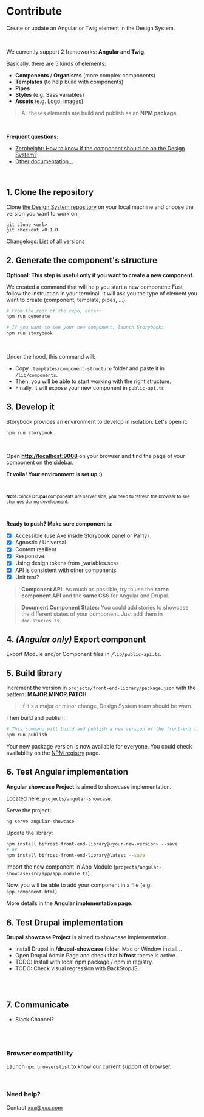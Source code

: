 # Contribute
Create or update an Angular or Twig element in the Design System.

<br/>

We currently support 2 frameworks: **Angular and Twig**.

Basically, there are 5 kinds of elements:
- **Components** / **Organisms** (more complex components)
- **Templates** (to help build with components)
- **Pipes**
- **Styles** (e.g. Sass variables)
- **Assets** (e.g. Logo, images)
 
> All theses elements are build and publish as an **NPM package**.

<br/>

**Frequent questions:**

- [Zeroheight: How to know if the component should be on the Design System?]()
- [Other documentation...]()

<br/>

## 1. Clone the repository

Clone [the Design System repository]() on your local machine and choose the version you want to work on: 

```
git clone <url>
git checkout v0.1.0
```

[Changelogs: List of all versions]()

## 2. Generate the component's structure
**Optional: This step is useful only if you want to create a new component.**
<br/>

We created a command that will help you start a new component: 
Fust follow the instruction in your terminal. It will ask you the type of element you want to create (component, template, pipes, ...).

```bash
# From the root of the repo, enter:
npm run generate

# If you want to see your new component, launch Storybook:
npm run storybook
```


<br/>

Under the hood, this command will:
- Copy `.templates/component-structure` folder and paste it in `/lib/components`.
- Then, you will be able to start working with the right structure.
- Finally, it will expose your new component in `public-api.ts`.

## 3. Develop it
Storybook provides an environment to develop in isolation. Let's open it:

`npm run storybook`

<br/>

Open **[http://localhost:9008]()** on your browser and find the page of your component on the sidebar.

**Et voila! Your environment is set up :)**

<br/>

<small>

**Note:** Since **Drupal** components are server side, you need to refresh the browser to see changes during development.

</small>

<br/>

**Ready to push? Make sure component is:**

- [x] Accessible (use [Axe]() inside Storybook panel or [Pa11y](https://github.com/pa11y/pa11y)) 
- [x] Agnostic / Universal
- [x] Content resilient
- [x] Responsive
- [x] Using design tokens from _variables.scss
- [x] API is consistent with other components
- [x] Unit test?

> **Component API:** As much as possible, try to use the **same component API** and the **same CSS** for Angular and Drupal.

> **Document Component States:** You could add stories to showcase the different states of your component. Just add them in `doc.stories.ts`.

## 4. _(Angular only)_ Export component
Export Module and/or Component files in `/lib/public-api.ts`.

## 5. Build library

Increment the version in `projects/front-end-library/package.json` with the pattern: **MAJOR.MINOR.PATCH**. 
> If it's a major or minor change, Design System team should be warn.

Then build and publish:
```bash
# This command will build and publish a new version of the front-end library.
npm run publish
```
Your new package version is now available for everyone.
You could check availability on the [NPM registry]() page.

## 6. Test Angular implementation
**Angular showcase Project** is aimed to showcase implementation.

Located here: `projects/angular-showcase`.

Serve the project:

`ng serve angular-showcase`

Update the library:

```bash
npm install bifrost-front-end-library@<your-new-version> --save
# or
npm install bifrost-front-end-library@latest --save
```

Import the new component in App Module (`projects/angular-showcase/src/app/app.module.ts`).

Now, you will be able to add your component in a file (e.g. `app.component.html`).

More details in the **Angular implementation page**.


## 6. Test Drupal implementation
**Drupal showcase Project** is aimed to showcase implementation.

- Install Drupal in **/drupal-showcase** folder. Mac or Window install...
- Open Drupal Admin Page and check that **bifrost** theme is active.
- TODO: Install with local npm package / npm in registry.
- TODO: Check visual regression with BackStopJS.

```bash
```

<br/>

## 7. Communicate
- Slack Channel?

<br/><br/>

### Browser compatibility
Launch `npx browserslist` to know our current support of browser.

<br/>

### Need help?
Contact xxx@xxx.com